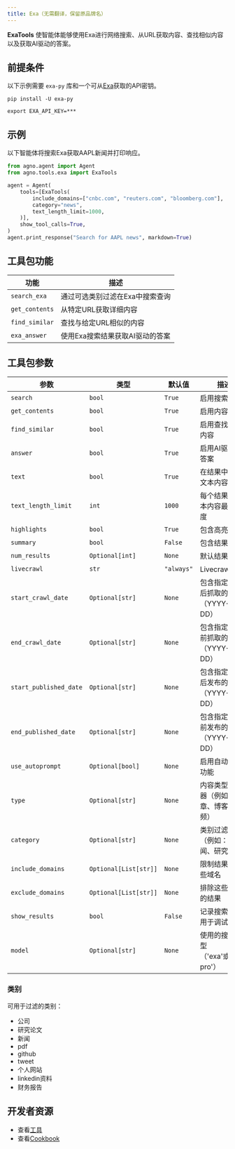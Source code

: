 ```yaml
---
title: Exa（无需翻译，保留原品牌名）
---
```

**ExaTools** 使智能体能够使用Exa进行网络搜索、从URL获取内容、查找相似内容以及获取AI驱动的答案。

## 前提条件

以下示例需要 `exa-py` 库和一个可从[Exa](https://exa.ai)获取的API密钥。

```shell
pip install -U exa-py
```

```shell
export EXA_API_KEY=***
```

## 示例

以下智能体将搜索Exa获取AAPL新闻并打印响应。

```python cookbook/tools/exa_tools.py
from agno.agent import Agent
from agno.tools.exa import ExaTools

agent = Agent(
    tools=[ExaTools(
        include_domains=["cnbc.com", "reuters.com", "bloomberg.com"],
        category="news",
        text_length_limit=1000,
    )],
    show_tool_calls=True,
)
agent.print_response("Search for AAPL news", markdown=True)
```

## 工具包功能

| 功能 | 描述 |
| -------- | ----------- |
| `search_exa` | 通过可选类别过滤在Exa中搜索查询 |
| `get_contents` | 从特定URL获取详细内容 |
| `find_similar` | 查找与给定URL相似的内容 |
| `exa_answer` | 使用Exa搜索结果获取AI驱动的答案 |

## 工具包参数

| 参数 | 类型 | 默认值 | 描述 |
| --------- | ---- | ------- | ----------- |
| `search` | `bool` | `True` | 启用搜索功能 |
| `get_contents` | `bool` | `True` | 启用内容获取 |
| `find_similar` | `bool` | `True` | 启用查找相似内容 |
| `answer` | `bool` | `True` | 启用AI驱动的答案 |
| `text` | `bool` | `True` | 在结果中包含文本内容 |
| `text_length_limit` | `int` | `1000` | 每个结果的文本内容最大长度 |
| `highlights` | `bool` | `True` | 包含高亮片段 |
| `summary` | `bool` | `False` | 包含结果摘要 |
| `num_results` | `Optional[int]` | `None` | 默认结果数量 |
| `livecrawl` | `str` | `"always"` | Livecrawl行为 |
| `start_crawl_date` | `Optional[str]` | `None` | 包含指定日期后抓取的结果（YYYY-MM-DD） |
| `end_crawl_date` | `Optional[str]` | `None` | 包含指定日期前抓取的结果（YYYY-MM-DD） |
| `start_published_date` | `Optional[str]` | `None` | 包含指定日期后发布的结果（YYYY-MM-DD） |
| `end_published_date` | `Optional[str]` | `None` | 包含指定日期前发布的结果（YYYY-MM-DD） |
| `use_autoprompt` | `Optional[bool]` | `None` | 启用自动提示功能 |
| `type` | `Optional[str]` | `None` | 内容类型过滤器（例如：文章、博客、视频） |
| `category` | `Optional[str]` | `None` | 类别过滤器（例如：新闻、研究论文） |
| `include_domains` | `Optional[List[str]]` | `None` | 限制结果到这些域名 |
| `exclude_domains` | `Optional[List[str]]` | `None` | 排除这些域名的结果 |
| `show_results` | `bool` | `False` | 记录搜索结果用于调试 |
| `model` | `Optional[str]` | `None` | 使用的搜索模型（'exa'或'exa-pro'） |

### 类别

可用于过滤的类别：
- 公司
- 研究论文
- 新闻
- pdf
- github
- tweet
- 个人网站
- linkedin资料
- 财务报告

## 开发者资源

- 查看[工具](https://github.com/agno-agi/agno/blob/main/libs/agno/agno/tools/exa.py)
- 查看[Cookbook](https://github.com/agno-agi/agno/blob/main/cookbook/tools/exa_tools.py)